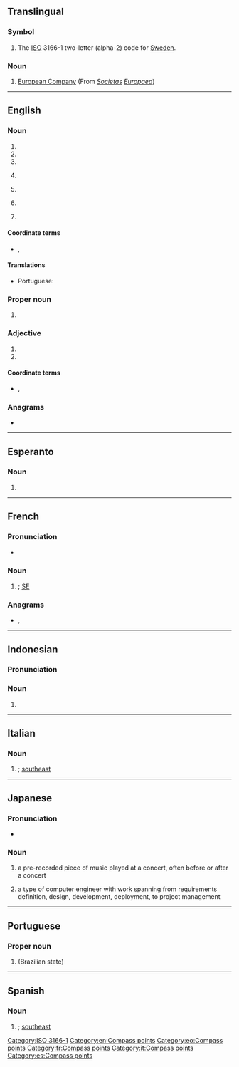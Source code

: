 {{also|Appendix:Variations of "se"}}
==Translingual==

===Symbol===
{{head|mul|symbol}}

# The [[ISO]] 3166-1 two-letter (alpha-2) code for [[Sweden]].

===Noun===
{{head|mul|noun}}

# [[European Company]] (From {{der|mul|la|-}} ''[[societas|Societas]] [[europaea|Europaea]]'')

[[Category:ISO 3166-1]]

----

==English==

===Noun===
{{en-noun}}

# {{abbreviation of|en|[[southeast]]}}
# {{initialism of|en|[[second]] [[edition]]}}
# {{initialism of|en|[[special]] [[edition]]}}
# {{lb|en|computing}} {{initialism of|en|[[standard]] [[edition]]}}
# {{lb|en|aerospace}} {{initialism of|en|[[sustainer]] [[engine]]}}
# {{lb|en|physics}} {{initialism of|en|[[secondary]] [[electron]]}}
# {{lb|en|train control}} {{initialism of|en|[[STM]] [[European]]}}

====Coordinate terms====
* {{sense|sustainer engine}} {{l|en|SECO|gloss=sustainer engine cut-off}}, {{l|en|ME|gloss=main engine}}

====Translations====
{{trans-top|compass point}}
* Portuguese: {{t+|pt|SE}}
{{trans-mid}}
{{trans-bottom}}

===Proper noun===
{{en-proper-noun|-|SEs}}

# {{init of|en|{{w|Stack Exchange}}}}

===Adjective===
{{en-adj|?}}

# {{initialism of|en|single ended}}
# {{abbreviation of|en|southeast}}

====Coordinate terms====
* {{sense|single ended}} {{l|en|HVD}}, {{l|en|LVD}}

===Anagrams===
* {{anagrams|en|a=es|'e's|-es|E's|ES|Es|E♭s|E♯s|e's|es|es-}}

[[Category:en:Compass points]]

----

==Esperanto==

===Noun===
{{head|eo|noun}}

# {{abbreviation of|eo|sudeosto||southeast}}

[[Category:eo:Compass points]]

----

==French==

===Pronunciation===
* {{audio|fr|LL-Q150 (fra)-Lepticed7-SE.wav|Audio}}

===Noun===
{{head|fr|noun}}

# {{abbreviation of|fr|sud-est|nodot=1}}; [[#English|SE]]

===Anagrams===
* {{l|fr|es}}, {{l|fr|ès}}

[[Category:fr:Compass points]]
----

==Indonesian==

===Pronunciation===
{{rfp|id}}

===Noun===
{{head|id|noun}}

# {{initialism of|id|surat edaran|t=circular letter}}

----

==Italian==

===Noun===
{{head|it|noun|g=m}}

# {{abbreviation of|it|sudest|nodot=1}}; [[southeast]]

[[Category:it:Compass points]]
----

==Japanese==

===Pronunciation===
* {{ja-IPA|エス イー}}

===Noun===
{{ja-noun|エス%イー}}

# {{abbreviation of|ja|サウンドエフェクト|tr=saundo efekuto|t=sound effect|dot=;}} a pre-recorded piece of music played at a concert, often before or after a concert
# {{abbreviation of|ja|システムエンジニア|tr=shisutemu enjinia|t=system engineer|dot=;}} a type of computer engineer with work spanning from requirements definition, design, development, deployment, to project management

----

==Portuguese==

===Proper noun===
{{pt-proper noun}}

# {{abbreviation of|pt|Sergipe}} (Brazilian state)

----

==Spanish==

===Noun===
{{head|es|noun|g=m}}

# {{abbreviation of|es|sudeste|nodot=1}}; [[southeast]]

[[Category:es:Compass points]]
